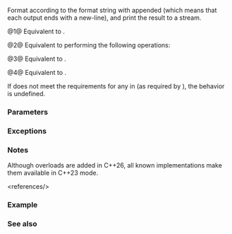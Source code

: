 {{cpp/title|println}}
{{cpp/io/print/navbar}}

{{dcl begin}}
{{dcl header|print}}
{{dcl|num=1|since=c++23|
template&lt; class... Args &gt;
void println( std::format_string&lt;Args...&gt; fmt, Args&amp;&amp;... args );
}}
{{dcl|num=2|since=c++23|
template&lt; class... Args &gt;
void println( std::FILE* stream,
              std::format_string&lt;Args...&gt; fmt, Args&amp;&amp;... args );
}}
{{dcla|num=3|since=c++26|
void println();
}}
{{dcl|num=4|since=c++26|
void println( std::FILE* stream );
}}
{{dcl end}}

Format {{c|args}} according to the format string {{c|fmt}} with appended {{c|'\n'}} (which means that each output ends with a new-line), and print the result to a stream.

@1@ Equivalent to {{c|std::println(stdout, fmt, std::forward&lt;Args&gt;(args)...)}}.

@2@ Equivalent to performing the following operations:
{{rev begin}}
{{rev|until=c++26|
{{c|std::print(stream, "{}\n", std::format(fmt, std::forward&lt;Args&gt;(args)...));}}
}}
{{rev|since=c++26|
{{c multi|std::print(stream, std::runtime_format(std::string(fmt.get()) + '\n'),|           std::forward&lt;Args&gt;(args)...)}}
}}
{{rev end}}

@3@ Equivalent to {{c|std::println(stdout)}}.

@4@ Equivalent to {{c|std::print(stream, "\n")}}.

If {{c/core|std::formatter&lt;Ti, char&gt;}} does not meet the {{named req|BasicFormatter}} requirements for any {{tt|Ti}} in {{tt|Args}} (as required by {{lc|std::make_format_args}}), the behavior is undefined.

===Parameters===
{{par begin}}
{{par|stream|output file stream to write to}}
{{par|fmt|{{include|cpp/utility/format/format string}}}}
{{par|args...|arguments to be formatted}}
{{par end}}

===Exceptions===
{{std print exceptions}}

===Notes===
Although overloads {{vl|3,4}} are added in C++26, all known implementations make them available in C++23 mode.

{{ftm begin|std=1|value=1|comment=1}}
{{ftm|__cpp_lib_print|Formatted output|value=202207L|std=C++23|rowspan=2}}
{{ftm|-|Unbuffered formatted output&lt;ref&gt;Although P3107R5 is accepted as a DR, {{lc|std::runtime_format}} is only avilable since C++26. As a result, the resolution cannot be applied in C++23.&lt;/ref&gt;|value=202403L|std=C++26}}
{{ftm|__cpp_lib_format|Exposing {{lc|std::basic_format_string}}|value=202207L|std=C++23}}
{{ftm end}}

&lt;references/&gt;

===Example===
{{example
|code=
#include &lt;print&gt;

int main()
{
    // Each call to std::println ends with new-line
    std::println("Please"); // overload (1)
    std::println("enter"); // (1)
    
    std::print("pass");
    std::print("word");
    
    std::println(); // (3); valid since C++26; same effect as std::print("\n"); 
}
|output=
Please
enter
password

&lt;nowiki/&gt;
}}

===See also===
{{dsc begin}}
{{dsc inc|cpp/io/dsc print}}
{{dsc inc|cpp/io/basic_ostream/dsc println}}
{{dsc inc|cpp/utility/format/dsc format}}
{{dsc inc|cpp/io/c/dsc fprintf}}
{{dsc end}}

{{langlinks|de|es|fr|ja|pl|ru|zh}}